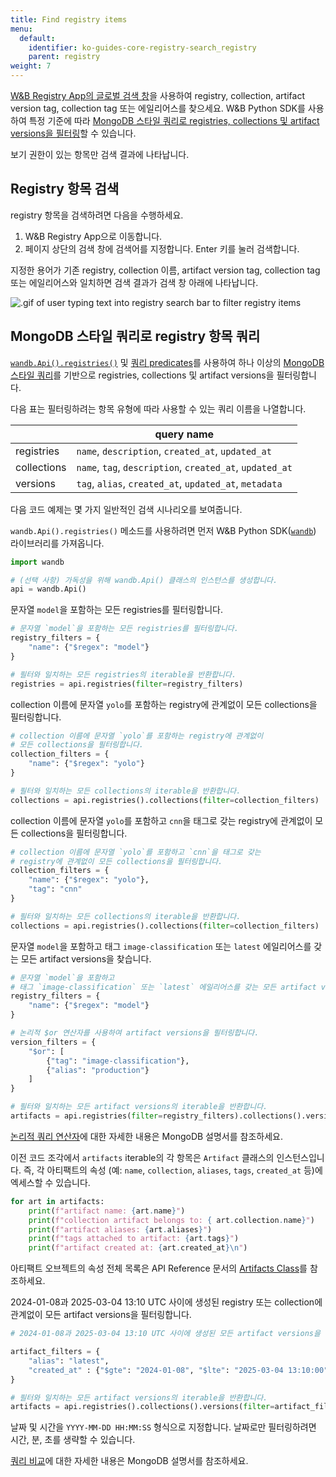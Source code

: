 ```yaml
---
title: Find registry items
menu:
  default:
    identifier: ko-guides-core-registry-search_registry
    parent: registry
weight: 7
---
```


[W&B Registry App의 글로벌 검색 창](/ko/./search_registry#search-for-registry-items)을 사용하여 registry, collection, artifact version tag, collection tag 또는 에일리어스를 찾으세요. W&B Python SDK를 사용하여 특정 기준에 따라 [MongoDB 스타일 쿼리로 registries, collections 및 artifact versions을 필터링](/ko/./search_registry#query-registry-items-with-mongodb-style-queries)할 수 있습니다.

보기 권한이 있는 항목만 검색 결과에 나타납니다.

## Registry 항목 검색

registry 항목을 검색하려면 다음을 수행하세요.

1. W&B Registry App으로 이동합니다.
2. 페이지 상단의 검색 창에 검색어를 지정합니다. Enter 키를 눌러 검색합니다.

지정한 용어가 기존 registry, collection 이름, artifact version tag, collection tag 또는 에일리어스와 일치하면 검색 결과가 검색 창 아래에 나타납니다.

<Frame>
    <img src="/images/registry/search_registry.gif" alt=".gif of user typing text into registry search bar to filter registry items"  />
</Frame>

## MongoDB 스타일 쿼리로 registry 항목 쿼리

[`wandb.Api().registries()`](/ko/ref/python/public-api/api#registries) 및 [쿼리 predicates](https://www.mongodb.com/docs/manual/reference/glossary/#std-term-query-predicate)를 사용하여 하나 이상의 [MongoDB 스타일 쿼리](https://www.mongodb.com/docs/compass/current/query/filter/)를 기반으로 registries, collections 및 artifact versions을 필터링합니다.

다음 표는 필터링하려는 항목 유형에 따라 사용할 수 있는 쿼리 이름을 나열합니다.

| | query name |
| ----- | ----- |
| registries | `name`, `description`, `created_at`, `updated_at` |
| collections | `name`, `tag`, `description`, `created_at`, `updated_at` |
| versions | `tag`, `alias`, `created_at`, `updated_at`, `metadata` |

다음 코드 예제는 몇 가지 일반적인 검색 시나리오를 보여줍니다.

`wandb.Api().registries()` 메소드를 사용하려면 먼저 W&B Python SDK([`wandb`](/ko/ref/python/_index)) 라이브러리를 가져옵니다.
```python
import wandb

# (선택 사항) 가독성을 위해 wandb.Api() 클래스의 인스턴스를 생성합니다.
api = wandb.Api()
```

문자열 `model`을 포함하는 모든 registries를 필터링합니다.

```python
# 문자열 `model`을 포함하는 모든 registries를 필터링합니다.
registry_filters = {
    "name": {"$regex": "model"}
}

# 필터와 일치하는 모든 registries의 iterable을 반환합니다.
registries = api.registries(filter=registry_filters)
```

collection 이름에 문자열 `yolo`를 포함하는 registry에 관계없이 모든 collections을 필터링합니다.

```python
# collection 이름에 문자열 `yolo`를 포함하는 registry에 관계없이
# 모든 collections을 필터링합니다.
collection_filters = {
    "name": {"$regex": "yolo"}
}

# 필터와 일치하는 모든 collections의 iterable을 반환합니다.
collections = api.registries().collections(filter=collection_filters)
```

collection 이름에 문자열 `yolo`를 포함하고 `cnn`을 태그로 갖는 registry에 관계없이 모든 collections을 필터링합니다.

```python
# collection 이름에 문자열 `yolo`를 포함하고 `cnn`을 태그로 갖는
# registry에 관계없이 모든 collections을 필터링합니다.
collection_filters = {
    "name": {"$regex": "yolo"},
    "tag": "cnn"
}

# 필터와 일치하는 모든 collections의 iterable을 반환합니다.
collections = api.registries().collections(filter=collection_filters)
```

문자열 `model`을 포함하고 태그 `image-classification` 또는 `latest` 에일리어스를 갖는 모든 artifact versions을 찾습니다.

```python
# 문자열 `model`을 포함하고
# 태그 `image-classification` 또는 `latest` 에일리어스를 갖는 모든 artifact versions을 찾습니다.
registry_filters = {
    "name": {"$regex": "model"}
}

# 논리적 $or 연산자를 사용하여 artifact versions을 필터링합니다.
version_filters = {
    "$or": [
        {"tag": "image-classification"},
        {"alias": "production"}
    ]
}

# 필터와 일치하는 모든 artifact versions의 iterable을 반환합니다.
artifacts = api.registries(filter=registry_filters).collections().versions(filter=version_filters)
```

[논리적 쿼리 연산자](https://www.mongodb.com/docs/manual/reference/operator/query-logical/)에 대한 자세한 내용은 MongoDB 설명서를 참조하세요.

이전 코드 조각에서 `artifacts` iterable의 각 항목은 `Artifact` 클래스의 인스턴스입니다. 즉, 각 아티팩트의 속성 (예: `name`, `collection`, `aliases`, `tags`, `created_at` 등)에 엑세스할 수 있습니다.

```python
for art in artifacts:
    print(f"artifact name: {art.name}")
    print(f"collection artifact belongs to: { art.collection.name}")
    print(f"artifact aliases: {art.aliases}")
    print(f"tags attached to artifact: {art.tags}")
    print(f"artifact created at: {art.created_at}\n")
```
아티팩트 오브젝트의 속성 전체 목록은 API Reference 문서의 [Artifacts Class](/ko/ref/python/artifact/_index)를 참조하세요.

2024-01-08과 2025-03-04 13:10 UTC 사이에 생성된 registry 또는 collection에 관계없이 모든 artifact versions을 필터링합니다.

```python
# 2024-01-08과 2025-03-04 13:10 UTC 사이에 생성된 모든 artifact versions을 찾습니다.

artifact_filters = {
    "alias": "latest",
    "created_at" : {"$gte": "2024-01-08", "$lte": "2025-03-04 13:10:00"},
}

# 필터와 일치하는 모든 artifact versions의 iterable을 반환합니다.
artifacts = api.registries().collections().versions(filter=artifact_filters)
```

날짜 및 시간을 `YYYY-MM-DD HH:MM:SS` 형식으로 지정합니다. 날짜로만 필터링하려면 시간, 분, 초를 생략할 수 있습니다.

[쿼리 비교](https://www.mongodb.com/docs/manual/reference/operator/query-comparison/)에 대한 자세한 내용은 MongoDB 설명서를 참조하세요.
